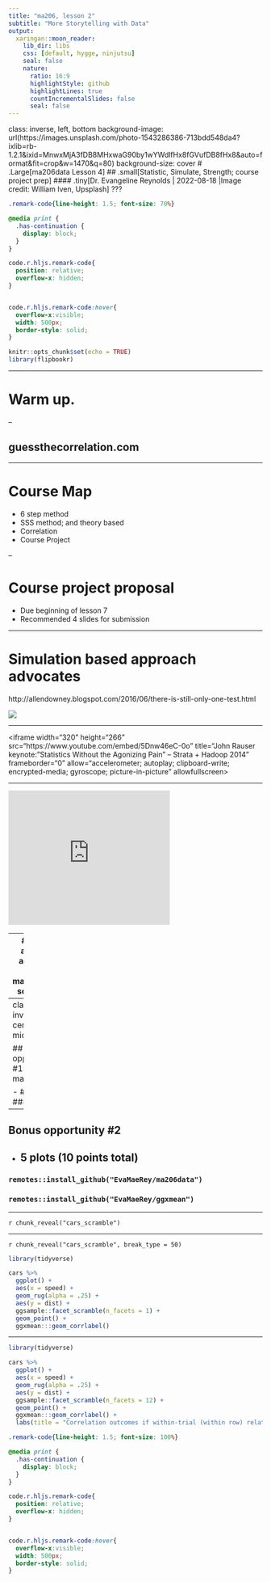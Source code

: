 ```yaml
---
title: "ma206, lesson 2"
subtitle: "More Storytelling with Data"
output:
  xaringan::moon_reader:
    lib_dir: libs
    css: [default, hygge, ninjutsu]
    seal: false
    nature:
      ratio: 16:9
      highlightStyle: github
      highlightLines: true
      countIncrementalSlides: false
      seal: false
---
```




class: inverse, left, bottom
background-image: url(https://images.unsplash.com/photo-1543286386-713bdd548da4?ixlib=rb-1.2.1&ixid=MnwxMjA3fDB8MHxwaG90by1wYWdlfHx8fGVufDB8fHx8&auto=format&fit=crop&w=1470&q=80)
background-size: cover
# .Large[ma206data Lesson 4]
## .small[Statistic, Simulate, Strength; course project prep]
#### .tiny[Dr. Evangeline Reynolds | 2022-08-18 |Image credit: William Iven, Upsplash]
???






```css
.remark-code{line-height: 1.5; font-size: 70%}

@media print {
  .has-continuation {
    display: block;
  }
}

code.r.hljs.remark-code{
  position: relative;
  overflow-x: hidden;
}


code.r.hljs.remark-code:hover{
  overflow-x:visible;
  width: 500px;
  border-style: solid;
}
```



```r
knitr::opts_chunk$set(echo = TRUE)
library(flipbookr)
```

---

# Warm up.  

--

## guessthecorrelation.com



---

# Course Map

- 6 step method
- SSS method; and theory based
- Correlation
- Course Project

--

# Course project proposal

- Due beginning of lesson 7
- Recommended 4 slides for submission



---

# Simulation based approach advocates

http://allendowney.blogspot.com/2016/06/there-is-still-only-one-test.html

![](images/downey_one_test.png)

---

<iframe width="320" height="266" src="https://www.youtube.com/embed/5Dnw46eC-0o" title="John Rauser keynote: "Statistics Without the Agonizing Pain" -- Strata + Hadoop 2014" frameborder="0" allow="accelerometer; autoplay; clipboard-write; encrypted-media; gyroscope; picture-in-picture" allowfullscreen></iframe>

---

<iframe width="320" height="266" src="https://www.youtube.com/embed/S41zQEshs5k" title="There's Only One Test" frameborder="0" allow="accelerometer; autoplay; clipboard-write; encrypted-media; gyroscope; picture-in-picture" allowfullscreen></iframe>


---
# Theory approach advocates elegant mathematical solutions...

![](images/theres_a_stat_for_that.jpg)



---
class: inverse, center, middle

## Bonus opportunity #1: react to material

- ### tl;dr
- ### til

--

## Bonus opportunity #2

- ## 5 plots (10 points total)

### `remotes::install_github("EvaMaeRey/ma206data")`
### `remotes::install_github("EvaMaeRey/ggxmean")`


---



`r chunk_reveal("cars_scramble")`


---

`r chunk_reveal("cars_scramble", break_type = 50)`


```r
library(tidyverse)

cars %>% 
  ggplot() + 
  aes(x = speed) + 
  geom_rug(alpha = .25) + 
  aes(y = dist) + 
  ggsample::facet_scramble(n_facets = 1) + 
  geom_point() + 
  ggxmean:::geom_corrlabel()
```




---

```r
library(tidyverse)

cars %>% 
  ggplot() + 
  aes(x = speed) + 
  geom_rug(alpha = .25) + 
  aes(y = dist) + 
  ggsample::facet_scramble(n_facets = 12) + 
  geom_point() + 
  ggxmean:::geom_corrlabel() + 
  labs(title = "Correlation outcomes if within-trial (within row) relationship is scrambled")
```




```css
.remark-code{line-height: 1.5; font-size: 100%}

@media print {
  .has-continuation {
    display: block;
  }
}

code.r.hljs.remark-code{
  position: relative;
  overflow-x: hidden;
}


code.r.hljs.remark-code:hover{
  overflow-x:visible;
  width: 500px;
  border-style: solid;
}
```


